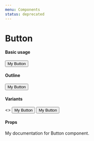 ```yaml
---
menu: Components
status: deprecated
---
```



# Button

#### Basic usage

<Playground name="default">
  <Button>My Button</Button>
</Playground>

#### Outline

<Playground name="with outline">
  <Button outline>My Button</Button>
</Playground>

#### Variants

<Playground name="with variant">
  <>
    <Button variant="primary">My Button</Button>
    <Button variant="danger">My Button</Button>
  </>
</Playground>

#### Props

<Props of={Button} />

My documentation for Button component.